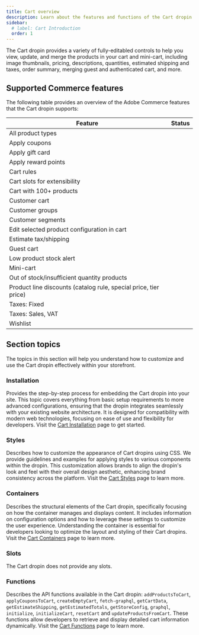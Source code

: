 ```yaml
---
title: Cart overview
description: Learn about the features and functions of the Cart dropin.
sidebar:
  # label: Cart Introduction
  order: 1
---
```



The Cart dropin provides a variety of fully-editabled controls to help you view, update, and merge the products in your cart and mini-cart, including image thumbnails, pricing, descriptions, quantities, estimated shipping and taxes, order summary, merging guest and authenticated cart, and more.

## Supported Commerce features

The following table provides an overview of the Adobe Commerce features that the Cart dropin supports:

| Feature                                                          | Status                                       |
| ---------------------------------------------------------------- | -------------------------------------------- |
| All product types                                                | <Badge text="Supported" variant="success" /> |
| Apply coupons                                                    | <Badge text="Roadmap" variant="note" />      |
| Apply gift card                                                  | <Badge text="API only" variant="tip" />      |
| Apply reward points                                              | <Badge text="API only" variant="tip" />      |
| Cart rules                                                       | <Badge text="Supported" variant="success" /> |
| Cart slots for extensibility                                     | <Badge text="Roadmap" variant="note" />      |
| Cart with 100+ products                                          | <Badge text="Roadmap" variant="note" />      |
| Customer cart                                                    | <Badge text="Supported" variant="success" /> |
| Customer groups                                                  | <Badge text="Supported" variant="success" /> |
| Customer segments                                                | <Badge text="Supported" variant="success" /> |
| Edit selected product configuration in cart                      | <Badge text="Supported" variant="success" /> |
| Estimate tax/shipping                                            | <Badge text="Supported" variant="success" /> |
| Guest cart                                                       | <Badge text="Supported" variant="success" /> |
| Low product stock alert                                          | <Badge text="Supported" variant="success" /> |
| Mini-cart                                                        | <Badge text="Supported" variant="success" /> |
| Out of stock/insufficient quantity products                      | <Badge text="Supported" variant="success" /> |
| Product line discounts (catalog rule, special price, tier price) | <Badge text="API only" variant="tip" />      |
| Taxes: Fixed                                                     | <Badge text="API only" variant="tip" />      |
| Taxes: Sales, VAT                                                | <Badge text="Supported" variant="success" /> |
| Wishlist                                                         | <Badge text="Roadmap" variant="note" />      |

## Section topics

The topics in this section will help you understand how to customize and use the Cart dropin effectively within your storefront.

### Installation

Provides the step-by-step process for embedding the Cart dropin into your site. This topic covers everything from basic setup requirements to more advanced configurations, ensuring that the dropin integrates seamlessly with your existing website architecture. It is designed for compatibility with modern web technologies, focusing on ease of use and flexibility for developers. Visit the [Cart Installation](/dropins/cart/cart-installation/) page to get started.

### Styles

Describes how to customize the appearance of Cart dropins using CSS. We provide guidelines and examples for applying styles to various components within the dropin. This customization allows brands to align the dropin's look and feel with their overall design aesthetic, enhancing brand consistency across the platform. Visit the [Cart Styles](/dropins/cart/cart-styles/) page to learn more.

### Containers

Describes the structural elements of the Cart dropin, specifically focusing on how the container manages and displays content. It includes information on configuration options and how to leverage these settings to customize the user experience. Understanding the container is essential for developers looking to optimize the layout and styling of their Cart dropins. Visit the [Cart Containers](/dropins/cart/cart-containers) page to learn more.

### Slots

The Cart dropin does not provide any slots.

### Functions

Describes the API functions available in the Cart dropin: `addProductsToCart`, `applyCouponsToCart`, `createEmptyCart`, `fetch-graphql`, `getCartData`, `getEstimateShipping`, `getEstimatedTotals`, `getStoreConfig`, `graphql`, `initialize`, `initializeCart`, `resetCart` and `updateProductsFromCart`. These functions allow developers to retrieve and display detailed cart information dynamically. Visit the [Cart Functions](/dropins/cart/cart-functions/) page to learn more.
